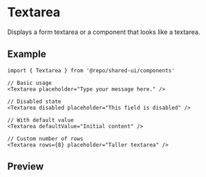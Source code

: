 
<Meta of={Stories} />

# Textarea

Displays a form textarea or a component that looks like a textarea.

## Example

```tsx
import { Textarea } from '@repo/shared-ui/components'

// Basic usage
<Textarea placeholder="Type your message here." />

// Disabled state
<Textarea disabled placeholder="This field is disabled" />

// With default value
<Textarea defaultValue="Initial content" />

// Custom number of rows
<Textarea rows={8} placeholder="Taller textarea" />
```

## Preview

<Primary />
